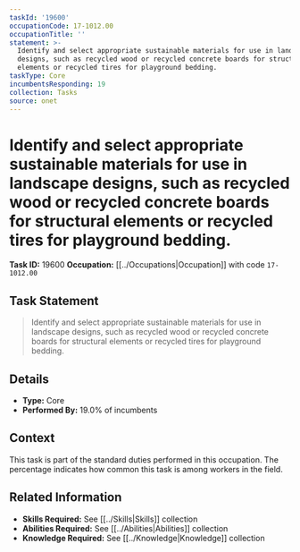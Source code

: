 ```yaml
---
taskId: '19600'
occupationCode: 17-1012.00
occupationTitle: ''
statement: >-
  Identify and select appropriate sustainable materials for use in landscape
  designs, such as recycled wood or recycled concrete boards for structural
  elements or recycled tires for playground bedding.
taskType: Core
incumbentsResponding: 19
collection: Tasks
source: onet
---
```

# Identify and select appropriate sustainable materials for use in landscape designs, such as recycled wood or recycled concrete boards for structural elements or recycled tires for playground bedding.

**Task ID:** 19600
**Occupation:** [[../Occupations|Occupation]] with code `17-1012.00`

## Task Statement

> Identify and select appropriate sustainable materials for use in landscape designs, such as recycled wood or recycled concrete boards for structural elements or recycled tires for playground bedding.

## Details

- **Type:** Core
- **Performed By:** 19.0% of incumbents

## Context

This task is part of the standard duties performed in this occupation. The percentage indicates how common this task is among workers in the field.

## Related Information

- **Skills Required:** See [[../Skills|Skills]] collection
- **Abilities Required:** See [[../Abilities|Abilities]] collection
- **Knowledge Required:** See [[../Knowledge|Knowledge]] collection
